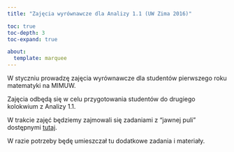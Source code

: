 ```yaml
---
title: "Zajęcia wyrównawcze dla Analizy 1.1 (UW Zima 2016)"

toc: true
toc-depth: 3
toc-expand: true

about:
  template: marquee
---
```


W styczniu prowadzę zajęcia wyrównawcze dla studentów pierwszego roku matematyki na MIMUW.

Zajęcia odbędą się w celu przygotowania studentów do drugiego kolokwium z Analizy 1.1.

W trakcie zajęć będziemy zajmowali się zadaniami z "jawnej puli" dostępnymi [tutaj](../pdf/jawnapula.pdf).

W razie potrzeby będę umieszczał tu dodatkowe zadania i materiały.
